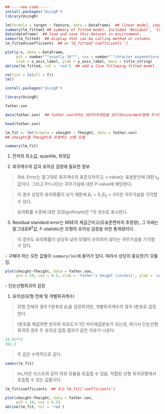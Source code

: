 ```r
##-----new code-----
install.packages('UsingR')
library(UsingR)

lm(formula = target ~ feature, data = DataFrame)  ## linear model, input DataFrame, and direction target ~ feature variables.
summary(lm_fitted) ## summary of fitted model. Included 'Residual', 'Coefficients', 'MSE' ...
data(dataframe)  ## load and save this dataset in environment.
names(lm_fitted)  ## display that can be calling method or columns
lm_fitted$coefficients  ## or lm_fitted['coefficients ']

plot(y~x, data = DataFrame,
     pch = number"""usually 19""", cex = number"""chracter expenditure, default = 1""",
     xlab = x_axis_label, ylab = y_axis_label, main = title_string)
abline(lm_fitted, col = 'red')  ## add a line following fitted model.
```



```r
rm(list = ls(all = T))
lm()
```

```r
install.packages('UsingR')
```

```r
library(UsingR)
```

```r
father.son
```

```r
data(father.son)  ## father.son이라는 데이터프레임을 로드(Enviorment탭에 추가)

head(father.son)
```

```r
lm_fit <- lm(formula = sheight ~ fheight, data = father.son)
## sheight를 fheight로 추정하는 선형 모델

summary(lm_fit)
```

1.  잔차의 최소값, quantile, 최댓값

2.  회귀계수의 값과 유의성 검정에 필요한 정보.

> Std. Error는 말그대로 회귀계수의 표준오차이고, t-value는 표본분산에 대한 $t_0$값이다. 그리고 Pr(\>\|t\|)는 귀무가설에 대한 P-value에 해당한다.

> 이 경우 상당히 유의확률이 낮기 때문에 $\beta_1 = 0, \beta_0 = 0$이란 귀무가설을 기각할 수 있다.

> 유의확률 수준에 대한 것(Significant)은 \*의 갯수로 표시한다.

3. Residual standard error는 MSE의 제곱근이고(모표준편차의 추정량), 그 아래는 말그대로$R^2$값, F-statistic은 모형의 유의성 검정을 위한 통계량이다.

> 이 경우도 유의확률이 상당히 낮아 모델이 유의하지 않다는 귀무가설을 기각할 수 있다.


\- 구해야 하는 모든 값들이 `summary(lm)`에 들어가 있다. 따라서 상당히 중요한(?) 모듈임.

```r
plot(sheight~fheight, data = father.son,
     pch = 19, cex = 0.5, xlab = 'father’s height (inches)', ylab = 'son’s height (inches)')

```


\- 단순선형회귀의 검정

1. 유의성(모형 전체 및 개별회귀계수)

> 모형 전체의 경우 F분포로 $\beta_1$을 검정하지만, 개별회귀계수의 경우 t분포로 검정한다.

> t분포를 제곱하면 분자의 자유도가 1인 카이제곱분포가 되는데, 여기서 단순선형회귀의 경우 두 유의성 검정 결과가 같은 이유가 나온다.

```r
19.01**2
361.2
```
> 두 값은 수학적으로 같다.

```r
names(lm_fit)
```

> lm_fit은 리스트와 같이 하위 모듈을 호출할 수 있음. 적합된 선형 회귀모형에서 호출할 수 있는 값들이다.

```r
lm_fit$coefficients  ## 또는 lm_fit['coefficients']
```
```r
plot(sheight~fheight, data = father.son,
     pch = 19, cex = 0.5)
abline(lm_fit, col = 'red')
```